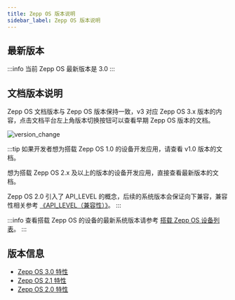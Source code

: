 ```yaml
---
title: Zepp OS 版本说明
sidebar_label: Zepp OS 版本说明
---
```


## 最新版本

:::info
当前 Zepp OS 最新版本是 3.0
:::

## 文档版本说明

Zepp OS 文档版本与 Zepp OS 版本保持一致，v3 对应 Zepp OS 3.x 版本的内容，点击文档平台左上角版本切换按钮可以查看早期 Zepp OS 版本的文档。

![version_change](/img/version_change.gif)

:::tip
如果开发者想为搭载 Zepp OS 1.0 的设备开发应用，请查看 v1.0 版本的文档。

想为搭载 Zepp OS 2.x 及以上的版本的设备开发应用，直接查看最新版本的文档。

Zepp OS 2.0 引入了 API_LEVEL 的概念，后续的系统版本会保证向下兼容，兼容性相关参考 [《API_LEVEL（兼容性）》](../guides/framework/device/compatibility.md)。
:::

:::info
查看搭载 Zepp OS 的设备的最新系统版本请参考 [搭载 Zepp OS 设备列表](../reference/related-resources/device-list.mdx)。
:::

## 版本信息

- [Zepp OS 3.0 特性](../guides/version-info/new-features-30.md)
- [Zepp OS 2.1 特性](../guides/version-info/new-features-21.md)
- [Zepp OS 2.0 特性](../guides/version-info/new-features.md)
